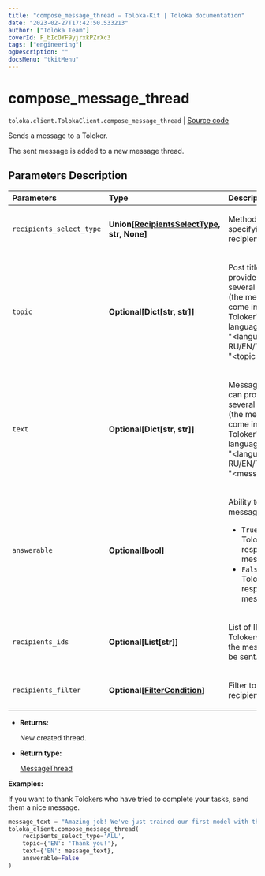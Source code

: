```yaml
---
title: "compose_message_thread — Toloka-Kit | Toloka documentation"
date: "2023-02-27T17:42:50.533213"
author: ["Toloka Team"]
coverId: F_bIcOYF9yjrxkPZrXc3
tags: ["engineering"]
ogDescription: ""
docsMenu: "tkitMenu"
---
```


# compose_message_thread
`toloka.client.TolokaClient.compose_message_thread` | [Source code](https://github.com/Toloka/toloka-kit/blob/v1.1.4/src/client/__init__.py#L903)

Sends a message to a Toloker.

The sent message is added to a new message thread.

## Parameters Description

| Parameters | Type | Description |
| :----------| :----| :-----------|
`recipients_select_type`|**Union\[[RecipientsSelectType](/docs/toloka-kit/reference/toloka.client.message_thread.RecipientsSelectType), str, None\]**|<p>Method for specifying recipients</p>
`topic`|**Optional\[Dict\[str, str\]\]**|<p>Post title. You can provide a title in several languages (the message will come in the Toloker&#x27;s language). Format: &quot;&lt;language RU/EN/TR/ID/FR&gt;&quot;: &quot;&lt;topic text&gt;&quot;.</p>
`text`|**Optional\[Dict\[str, str\]\]**|<p>Message text. You can provide text in several languages (the message will come in the Toloker&#x27;s language). Format: &quot;&lt;language RU/EN/TR/ID/FR&gt;&quot;: &quot;&lt;message text&gt;&quot;.</p>
`answerable`|**Optional\[bool\]**|<p>Ability to reply to a message:</p> <ul> <li>`True` — The Toloker can respond to the message.</li> <li>`False` — The Toloker can&#x27;t respond to the message.</li> </ul>
`recipients_ids`|**Optional\[List\[str\]\]**|<p>List of IDs of Tolokers to whom the message will be sent.</p>
`recipients_filter`|**Optional\[[FilterCondition](/docs/toloka-kit/reference/toloka.client.filter.FilterCondition)\]**|<p>Filter to select recipients.</p>

* **Returns:**

  New created thread.

* **Return type:**

  [MessageThread](/docs/toloka-kit/reference/toloka.client.message_thread.MessageThread)

**Examples:**

If you want to thank Tolokers who have tried to complete your tasks, send them a nice message.

```python
message_text = "Amazing job! We've just trained our first model with the data YOU prepared for us. Thank you!"
toloka_client.compose_message_thread(
    recipients_select_type='ALL',
    topic={'EN': 'Thank you!'},
    text={'EN': message_text},
    answerable=False
)
```